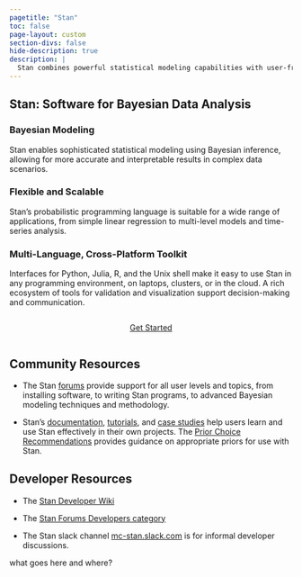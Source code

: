```yaml
---
pagetitle: "Stan"
toc: false
page-layout: custom
section-divs: false
hide-description: true
description: | 
  Stan combines powerful statistical modeling capabilities with user-friendly interfaces, an active community, and a commitment to open-source development.  
---
```



::: {.hero-banner}
::: {.grid}
::: {.g-col-1}
:::
::: {.g-col-8}
# Stan: Software for Bayesian Data Analysis
:::
:::
:::


::: {.second-banner}
::: {.grid}
::: {.g-col-1}
:::
::: {.g-col-8}
### Bayesian Modeling

Stan enables sophisticated statistical modeling using Bayesian inference, allowing for more accurate and interpretable results in complex data scenarios.

### Flexible and Scalable

Stan's probabilistic programming language is suitable for a wide range of applications, from simple linear regression to multi-level models and time-series analysis.

### Multi-Language, Cross-Platform Toolkit

Interfaces for Python, Julia, R, and the Unix shell make it easy to use Stan in any programming environment,
on  laptops, clusters, or in the cloud.  A rich ecosystem of tools for validation and visualization support
decision-making and communication.

::: {.hero-buttons style="position: relative; display: flex; justify-content: center;"}
[Get Started](install/install.qmd){.btn-action-primary .btn-action .btn .btn-success .btn-lg role="button"}
::: 

:::
:::
:::



::: {.second-banner}
::: {.grid}
::: {.g-col-1}
:::
::: {.g-col-8}
## Community Resources
* The Stan [forums](https://discourse.mc-stan.org) provide support for all user levels and topics,
from installing software, to writing Stan programs, to advanced Bayesian modeling techniques and methodology.

* Stan's [documentation](https://mc-stan.org/docs), [tutorials](learn-stan/tutorials.qmd), and [case studies](learn-stan/case-studies.qmd)
help users learn and use Stan effectively in their own projects.
The [Prior Choice Recommendations](https://github.com/stan-dev/stan/wiki/Prior-Choice-Recommendations)
provides guidance on appropriate priors for use with Stan.
:::
:::
:::

::: {.second-banner}
::: {.grid}
::: {.g-col-1}
:::

::: {.g-col-8}
## Developer Resources
* The [Stan Developer Wiki](https://github.com/stan-dev/stan/wiki)

* The [Stan Forums Developers category](https://discourse.mc-stan.org/c/stan-dev/10)

* The Stan slack channel [mc-stan.slack.com](https://join.slack.com/t/mc-stan/shared_invite/zt-1le4ebi4m-UMtiOkJb4gcS16qz2wIYCw)
is for informal developer discussions.
:::
:::
:::



what goes here and where?
